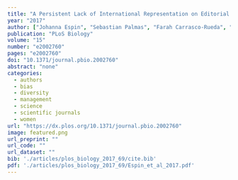 ```yaml
---
title: "A Persistent Lack of International Representation on Editorial Boards in Environmental Biology"
year: "2017"
author: ["Johanna Espin", "Sebastian Palmas", "Farah Carrasco-Rueda", "Kristina Riemer", "Pablo E. Allen", "Nathan Berkebile", "Kirsten A. Hecht", "Kay Kastner-Wilcox", "Mauricio M. Nunez-Regueiro", "Candice Prince", "Constanza Rios", "Erica Ross", "Bhagatveer Sangha", "Tia Tyler", "Judit Ungvari-Martin", "Mariana Villegas", "Tara T. Cataldo", "Emilio M. Bruna"]
publication: "PLoS Biology"
volume: "15"
number: "e2002760"
pages: "e2002760"
doi: "10.1371/journal.pbio.2002760"
abstract: "none"
categories: 
  - authors
  - bias
  - diversity
  - management
  - science
  - scientific journals
  - women
url: "https://dx.plos.org/10.1371/journal.pbio.2002760"
image: featured.png
url_preprint: ""
url_code: ""
url_dataset: ""
bib: './articles/plos_biology_2017_69/cite.bib'
pdf: './articles/plos_biology_2017_69/Espin_et_al_2017.pdf'
---
```

